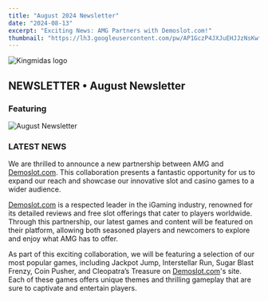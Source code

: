 ```yaml
---
title: "August 2024 Newsletter"
date: "2024-08-13"
excerpt: "Exciting News: AMG Partners with Demoslot.com!"
thumbnail: "https://lh3.googleusercontent.com/pw/AP1GczP4JXJuEHJJzNsKwfYLhTPJ_jLnIa9cg-1BuY7Ld8JKlMRjSHnJ-TBikn0wbuYETB_SlHHoz3q7w2lfqZwH_FQCYRsRrArx-MKqwNyC2CpqZ6-V1w=w2400"
---
```



<div className='newsContent' style={{ maxWidth: '750px', margin: '0 auto', color: 'white' }}>
  <div className='newsHeader' style={{ textAlign: 'center', marginBottom: '20px' }}>
    <div style={{ display: 'flex', justifyContent: 'center', marginBottom: '10px' }}>
      <Image
        src="/logo.png"
        alt="Kingmidas logo"
        width={300}
        height={100}
        priority
      />
    </div>
    <h2 className="text-lg font-semibold Montserrat">NEWSLETTER • August Newsletter</h2>
  </div>

  <h3 className="text-center text-xl font-bold uppercase Montserrat golden">Featuring</h3>
  <img
    src="https://lh3.googleusercontent.com/pw/AP1GczPVvCanrR3PIybiTwYWm7rRTX7Qmo0ZkzRXOTt8yHJ7L2lZscK4fINhQ1vvqbc5NrV7hHAyhzxU9E5Fxvqbv0rjPWPzTFWoAZhTUSf9YT7HlvqcQg=w2400"
    alt="August Newsletter"
    style={{ maxWidth: '100%', width: '100%', margin: '0px auto 0px auto' }}
    className="rounded-lg mb-5 mx-auto"
  />


  <h3 className="text-center text-xl font-bold uppercase Montserrat golden" style={{margin:'50px auto 0px auto'}}>LATEST NEWS</h3>
  <div className="flex flex-col lg:flex-row items-center justify-between">

<div style={{margin:'20px auto 0px auto'}}>
  <p className="text-lg mb-5 text-center lg:text-left">
    We are thrilled to announce a new partnership between AMG and 
    <a href='http://demoslot.com/' style={{ color: 'inherit', textDecoration: 'underline' }}>Demoslot.com</a>. 
    This collaboration presents a fantastic opportunity for us to expand our reach and showcase our innovative slot and casino games to a wider audience.
  </p>
  <p className="text-lg mb-5 text-center lg:text-left" style={{margin:'20px auto 0px auto'}}>
    <a href='http://demoslot.com/' style={{ color: 'inherit', textDecoration: 'underline' }}>Demoslot.com</a> 
    is a respected leader in the iGaming industry, renowned for its detailed reviews and free slot offerings that cater to players worldwide. 
    Through this partnership, our latest games and content will be featured on their platform, allowing both seasoned players and newcomers to explore and enjoy what AMG has to offer.
  </p>
  <p className="text-lg mb-5 text-center lg:text-left" style={{margin:'20px auto 0px auto'}}>
    As part of this exciting collaboration, we will be featuring a selection of our most popular games, including Jackpot Jump, Interstellar Run, Sugar Blast Frenzy, Coin Pusher, and Cleopatra’s Treasure on 
    <a href='http://demoslot.com/' style={{ color: 'inherit', textDecoration: 'underline' }}>Demoslot.com</a>'s site. 
    Each of these games offers unique themes and thrilling gameplay that are sure to captivate and entertain players.
  </p>
</div>

  </div>
</div>
